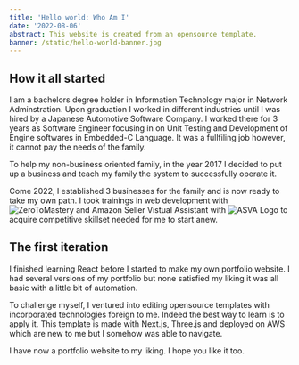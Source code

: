 ```yaml
---
title: 'Hello world: Who Am I'
date: '2022-08-06'
abstract: This website is created from an opensource template.
banner: /static/hello-world-banner.jpg
---
```


## How it all started

I am a bachelors degree holder in Information Technology major in Network Adminstration. Upon graduation I worked in different industries until I was hired by a Japanese Automotive Software Company. I worked there for 3 years as Software Engineer focusing in on Unit Testing and Development of Engine softwares in Embedded-C Language. It was a fullfiling job however, it cannot pay the needs of the family.

To help my non-business oriented family, in the year 2017 I decided to put up a business and teach my family the system to successfully operate it.

Come 2022, I established 3 businesses for the family and is now ready to take my own path. I took trainings in web development with ![ZeroToMastery](/static/ZeroToMastery.jpeg) and Amazon Seller Vistual Assistant with ![ASVA Logo](/static/ASVA-Masterclass-Logo-01.png) to acquire competitive skillset needed for me to start anew.

## The first iteration

I finished learning React before I started to make my own portfolio website. I had several versions of my portfolio but none satisfied my liking it was all basic with a little bit of automation.

To challenge myself, I ventured into editing opensource templates with incorporated technologies foreign to me. Indeed the best way to learn is to apply it. This template is made with Next.js, Three.js and deployed on AWS which are new to me but I somehow was able to navigate.

I have now a portfolio website to my liking. I hope you like it too.
